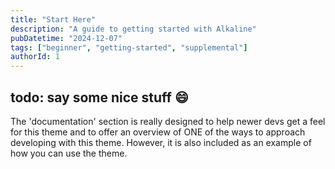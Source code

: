 ```yaml
---
title: "Start Here"
description: "A guide to getting started with Alkaline"
pubDatetime: "2024-12-07"
tags: ["beginner", "getting-started", "supplemental"]
authorId: 1
---
```


## todo: say some nice stuff 😄

The 'documentation' section is really designed to help newer devs get a feel for this theme and to offer an overview of ONE of the ways to approach developing with this theme. However, it is also included as an example of how you can use the theme.
